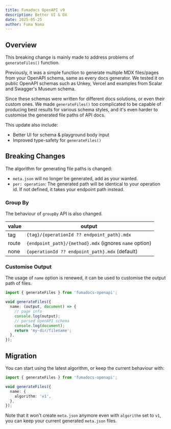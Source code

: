 ```yaml
---
title: Fumadocs OpenAPI v9
description: Better UI & DX
date: 2025-05-25
author: Fuma Nama
---
```


## Overview

This breaking change is mainly made to address problems of `generateFiles()` function.

Previously, it was a simple function to generate multiple MDX files/pages from your OpenAPI schema, same as every docs generator.
We tested it on public OpenAPI schemas such as Unkey, Vercel and examples from Scalar and Swagger's Museum schema.

Since these schemas were written for different docs solutions, or even their custom ones.
We made `generateFiles()` too complicated to be capable of producing best results for various schema styles, and it's even harder to customise the generated file paths of API docs.

This update also include:

- Better UI for schema & playground body input
- Improved type-safety for `generateFiles()`

## Breaking Changes

The algorithm for generating file paths is changed:

- `meta.json` will no longer be generated, add as your wanted.
- `per: operation`: The generated path will be identical to your operation id. If not defined, it takes your endpoint path instead.

### Group By

The behaviour of `groupBy` API is also changed.

| value | output                                                 |
| ----- | ------------------------------------------------------ |
| tag   | `{tag}/{operationId ?? endpoint_path}.mdx`             |
| route | `{endpoint_path}/{method}.mdx` (ignores `name` option) |
| none  | `{operationId ?? endpoint_path}.mdx` (default)         |

### Customise Output

The usage of `name` option is renewed, it can be used to customise the output path of files.

```ts
import { generateFiles } from 'fumadocs-openapi';

void generateFiles({
  name: (output, document) => {
    // page info
    console.log(output);
    // parsed OpenAPI schema
    console.log(document);
    return 'my-dir/filename';
  },
});
```

## Migration

You can start using the latest algorithm, or keep the current behaviour with:

```ts
import { generateFiles } from 'fumadocs-openapi';

void generateFiles({
  name: {
    algorithm: 'v1',
  },
});
```

Note that it won't create `meta.json` anymore even with `algorithm` set to `v1`, you can keep your current generated `meta.json` files.
